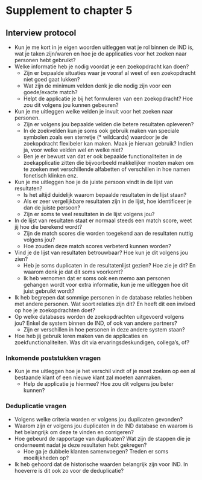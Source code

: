 # Supplement to chapter 5

## Interview protocol {#appendix-protocol}

[comment]: <> "LTeX: language=nl"

* Kun je me kort in je eigen woorden uitleggen wat je rol binnen de IND is, wat je taken zijn/waren en hoe je de applicaties voor het zoeken naar personen hebt gebruikt?
* Welke informatie heb je nodig voordat je een zoekopdracht kan doen?
  +	Zijn er bepaalde situaties waar je vooraf al weet of een zoekopdracht niet goed gaat lukken?
  + Wat zijn de minimum velden denk je die nodig zijn voor een goede/exacte match?
  + Helpt de applicatie je bij het formuleren van een zoekopdracht? Hoe zou dit volgens jou kunnen gebeuren?
* Kun je me uitleggen welke velden je invult voor het zoeken naar personen.
  + Zijn er volgens jou bepaalde velden die betere resultaten opleveren?
  + In de zoekvelden kun je soms ook gebruik maken van speciale symbolen zoals een sterretje (* wildcards) waardoor je de zoekopdracht flexibeler kan maken. Maak je hiervan gebruik? Indien ja, voor welke velden wel en welke niet?
  + Ben je er bewust van dat er ook bepaalde functionaliteiten in de zoekapplicatie zitten die bijvoorbeeld makkelijker moeten maken om te zoeken met verschillende alfabetten of verschillen in hoe namen fonetisch klinken enz.
* Kun je me uitleggen hoe je de juiste persoon vindt in de lijst van resultaten?
  + Is het altijd duidelijk waarom bepaalde resultaten in de lijst staan?
  + Als er zeer vergelijkbare resultaten zijn in de lijst, hoe identificeer je dan de juiste persoon?
  + Zijn er soms te veel resultaten in de lijst volgens jou?
* In de lijst van resultaten staat er normaal steeds een match score, weet jij hoe die berekend wordt?
  + Zijn de match scores die worden toegekend aan de resultaten nuttig volgens jou?
  + Hoe zouden deze match scores verbeterd kunnen worden?
* Vind je de lijst van resultaten betrouwbaar? Hoe kun je dit volgens jou zien?
  + Heb je soms duplicaten in de resultatenlijst gezien? Hoe zie je dit? En waarom denk je dat dit soms voorkomt?
  + Ik heb vernomen dat er soms ook een memo aan personen gehangen wordt voor extra informatie, kun je me uitleggen hoe dit juist gebruikt wordt?
* Ik heb begrepen dat sommige personen in de database relaties hebben met andere personen. Wat soort relaties zijn dit? En heeft dit een invloed op hoe je zoekopdrachten doet?
* Op welke databases worden de zoekopdrachten uitgevoerd volgens jou? Enkel de system binnen de IND, of ook van andere partners?
  + Zijn er verschillen in hoe personen in deze andere system staan?
* Hoe heb jij gebruik leren maken van de applicaties en zoekfunctionaliteiten. Was dit via ervaringsdeskundigen, collega’s, of?

### Inkomende poststukken vragen

* Kun je me uitleggen hoe je het verschil vindt of je moet zoeken op een al bestaande klant of een nieuwe klant zal moeten aanmaken.
  + Help de applicatie je hiermee? Hoe zou dit volgens jou beter kunnen?

### Deduplicatie vragen

* Volgens welke criteria worden er volgens jou duplicaten gevonden?
* Waarom zijn er volgens jou duplicaten in de IND database en waarom is het belangrijk om deze te vinden en corrigeren?
* Hoe gebeurd de rapportage van duplicaten? Wat zijn de stappen die je onderneemt nadat je deze resultaten hebt gekregen?
  + Hoe ga je dubbele klanten samenvoegen? Treden er soms moeilijkheden op?
* Ik heb gehoord dat de historische waarden belangrijk zijn voor IND. In hoeverre is dit ook zo voor de deduplicatie?

[comment]: <> "LTeX: language=en"
